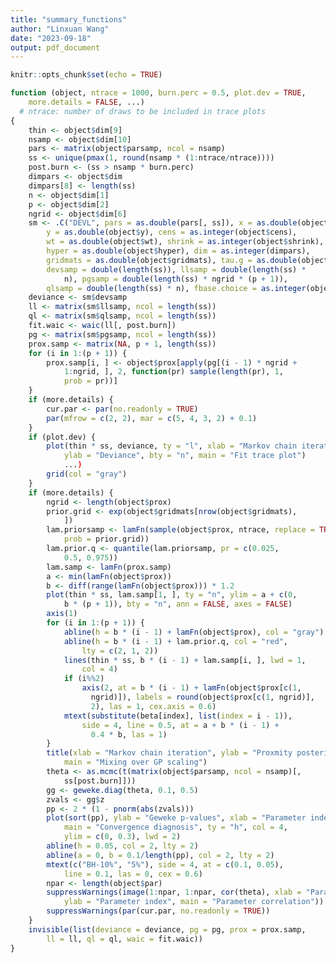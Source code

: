 ```yaml
---
title: "summary_functions"
author: "Linxuan Wang"
date: "2023-09-18"
output: pdf_document
---
```


```r
knitr::opts_chunk$set(echo = TRUE)
```

```r
function (object, ntrace = 1000, burn.perc = 0.5, plot.dev = TRUE, 
    more.details = FALSE, ...)
  # ntrace: number of draws to be included in trace plots
{
    thin <- object$dim[9]
    nsamp <- object$dim[10]
    pars <- matrix(object$parsamp, ncol = nsamp)
    ss <- unique(pmax(1, round(nsamp * (1:ntrace/ntrace))))
    post.burn <- (ss > nsamp * burn.perc)
    dimpars <- object$dim
    dimpars[8] <- length(ss)
    n <- object$dim[1]
    p <- object$dim[2]
    ngrid <- object$dim[6]
    sm <- .C("DEVL", pars = as.double(pars[, ss]), x = as.double(object$x), 
        y = as.double(object$y), cens = as.integer(object$cens), 
        wt = as.double(object$wt), shrink = as.integer(object$shrink), 
        hyper = as.double(object$hyper), dim = as.integer(dimpars), 
        gridmats = as.double(object$gridmats), tau.g = as.double(object$tau.g), 
        devsamp = double(length(ss)), llsamp = double(length(ss) * 
            n), pgsamp = double(length(ss) * ngrid * (p + 1)), 
        qlsamp = double(length(ss) * n), fbase.choice = as.integer(object$fbase.choice))
    deviance <- sm$devsamp
    ll <- matrix(sm$llsamp, ncol = length(ss))
    ql <- matrix(sm$qlsamp, ncol = length(ss))
    fit.waic <- waic(ll[, post.burn])
    pg <- matrix(sm$pgsamp, ncol = length(ss))
    prox.samp <- matrix(NA, p + 1, length(ss))
    for (i in 1:(p + 1)) {
        prox.samp[i, ] <- object$prox[apply(pg[(i - 1) * ngrid + 
            1:ngrid, ], 2, function(pr) sample(length(pr), 1, 
            prob = pr))]
    }
    if (more.details) {
        cur.par <- par(no.readonly = TRUE)
        par(mfrow = c(2, 2), mar = c(5, 4, 3, 2) + 0.1)
    }
    if (plot.dev) {
        plot(thin * ss, deviance, ty = "l", xlab = "Markov chain iteration", 
            ylab = "Deviance", bty = "n", main = "Fit trace plot") 
            ...)
        grid(col = "gray")
    }
    if (more.details) {
        ngrid <- length(object$prox)
        prior.grid <- exp(object$gridmats[nrow(object$gridmats), 
            ])
        lam.priorsamp <- lamFn(sample(object$prox, ntrace, replace = TRUE, 
            prob = prior.grid))
        lam.prior.q <- quantile(lam.priorsamp, pr = c(0.025, 
            0.5, 0.975))
        lam.samp <- lamFn(prox.samp)
        a <- min(lamFn(object$prox))
        b <- diff(range(lamFn(object$prox))) * 1.2
        plot(thin * ss, lam.samp[1, ], ty = "n", ylim = a + c(0, 
            b * (p + 1)), bty = "n", ann = FALSE, axes = FALSE)
        axis(1)
        for (i in 1:(p + 1)) {
            abline(h = b * (i - 1) + lamFn(object$prox), col = "gray")
            abline(h = b * (i - 1) + lam.prior.q, col = "red", 
                lty = c(2, 1, 2))
            lines(thin * ss, b * (i - 1) + lam.samp[i, ], lwd = 1, 
                col = 4)
            if (i%%2) 
                axis(2, at = b * (i - 1) + lamFn(object$prox[c(1, 
                  ngrid)]), labels = round(object$prox[c(1, ngrid)], 
                  2), las = 1, cex.axis = 0.6)
            mtext(substitute(beta[index], list(index = i - 1)), 
                side = 4, line = 0.5, at = a + b * (i - 1) + 
                  0.4 * b, las = 1)
        }
        title(xlab = "Markov chain iteration", ylab = "Proxmity posterior", 
            main = "Mixing over GP scaling")
        theta <- as.mcmc(t(matrix(object$parsamp, ncol = nsamp)[, 
            ss[post.burn]]))
        gg <- geweke.diag(theta, 0.1, 0.5)
        zvals <- gg$z
        pp <- 2 * (1 - pnorm(abs(zvals)))
        plot(sort(pp), ylab = "Geweke p-values", xlab = "Parameter index (reordered)", 
            main = "Convergence diagnosis", ty = "h", col = 4, 
            ylim = c(0, 0.3), lwd = 2)
        abline(h = 0.05, col = 2, lty = 2)
        abline(a = 0, b = 0.1/length(pp), col = 2, lty = 2)
        mtext(c("BH-10%", "5%"), side = 4, at = c(0.1, 0.05), 
            line = 0.1, las = 0, cex = 0.6)
        npar <- length(object$par)
        suppressWarnings(image(1:npar, 1:npar, cor(theta), xlab = "Parameter index", 
            ylab = "Parameter index", main = "Parameter correlation"))
        suppressWarnings(par(cur.par, no.readonly = TRUE))
    }
    invisible(list(deviance = deviance, pg = pg, prox = prox.samp, 
        ll = ll, ql = ql, waic = fit.waic))
}
```

